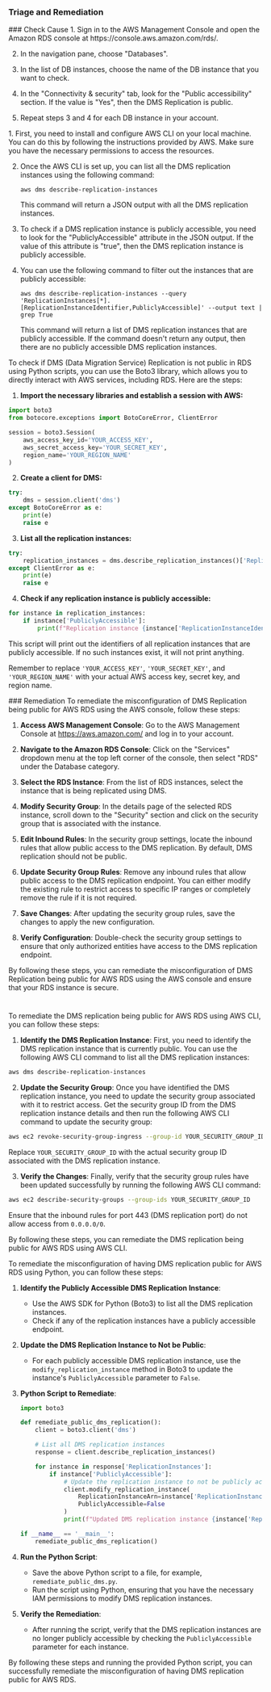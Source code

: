 
### Triage and Remediation
<Tabs>

<Tab title='Cause'>
### Check Cause
<AccordionGroup>
<Accordion title='Using Console' defaultOpen='true'>
1. Sign in to the AWS Management Console and open the Amazon RDS console at https://console.aws.amazon.com/rds/.

2. In the navigation pane, choose "Databases".

3. In the list of DB instances, choose the name of the DB instance that you want to check.

4. In the "Connectivity & security" tab, look for the "Public accessibility" section. If the value is "Yes", then the DMS Replication is public.

5. Repeat steps 3 and 4 for each DB instance in your account.
</Accordion>

<Accordion title='Using CLI'>
1. First, you need to install and configure AWS CLI on your local machine. You can do this by following the instructions provided by AWS. Make sure you have the necessary permissions to access the resources.

2. Once the AWS CLI is set up, you can list all the DMS replication instances using the following command:

   ```
   aws dms describe-replication-instances
   ```

   This command will return a JSON output with all the DMS replication instances.

3. To check if a DMS replication instance is publicly accessible, you need to look for the "PubliclyAccessible" attribute in the JSON output. If the value of this attribute is "true", then the DMS replication instance is publicly accessible.

4. You can use the following command to filter out the instances that are publicly accessible:

   ```
   aws dms describe-replication-instances --query 'ReplicationInstances[*].[ReplicationInstanceIdentifier,PubliclyAccessible]' --output text | grep True
   ```

   This command will return a list of DMS replication instances that are publicly accessible. If the command doesn't return any output, then there are no publicly accessible DMS replication instances.
</Accordion>

<Accordion title='Using Python'>
To check if DMS (Data Migration Service) Replication is not public in RDS using Python scripts, you can use the Boto3 library, which allows you to directly interact with AWS services, including RDS. Here are the steps:

1. **Import the necessary libraries and establish a session with AWS:**

```python
import boto3
from botocore.exceptions import BotoCoreError, ClientError

session = boto3.Session(
    aws_access_key_id='YOUR_ACCESS_KEY',
    aws_secret_access_key='YOUR_SECRET_KEY',
    region_name='YOUR_REGION_NAME'
)
```

2. **Create a client for DMS:**

```python
try:
    dms = session.client('dms')
except BotoCoreError as e:
    print(e)
    raise e
```

3. **List all the replication instances:**

```python
try:
    replication_instances = dms.describe_replication_instances()['ReplicationInstances']
except ClientError as e:
    print(e)
    raise e
```

4. **Check if any replication instance is publicly accessible:**

```python
for instance in replication_instances:
    if instance['PubliclyAccessible']:
        print(f"Replication instance {instance['ReplicationInstanceIdentifier']} is publicly accessible.")
```

This script will print out the identifiers of all replication instances that are publicly accessible. If no such instances exist, it will not print anything. 

Remember to replace `'YOUR_ACCESS_KEY'`, `'YOUR_SECRET_KEY'`, and `'YOUR_REGION_NAME'` with your actual AWS access key, secret key, and region name.
</Accordion>

</AccordionGroup>
</Tab>
<Tab title='Remediation'>
### Remediation

<AccordionGroup>
<Accordion title='Using Console' defaultOpen='true'>
To remediate the misconfiguration of DMS Replication being public for AWS RDS using the AWS console, follow these steps:

1. **Access AWS Management Console**: Go to the AWS Management Console at https://aws.amazon.com/ and log in to your account.

2. **Navigate to the Amazon RDS Console**: Click on the "Services" dropdown menu at the top left corner of the console, then select "RDS" under the Database category.

3. **Select the RDS Instance**: From the list of RDS instances, select the instance that is being replicated using DMS.

4. **Modify Security Group**: In the details page of the selected RDS instance, scroll down to the "Security" section and click on the security group that is associated with the instance.

5. **Edit Inbound Rules**: In the security group settings, locate the inbound rules that allow public access to the DMS replication. By default, DMS replication should not be public.

6. **Update Security Group Rules**: Remove any inbound rules that allow public access to the DMS replication endpoint. You can either modify the existing rule to restrict access to specific IP ranges or completely remove the rule if it is not required.

7. **Save Changes**: After updating the security group rules, save the changes to apply the new configuration.

8. **Verify Configuration**: Double-check the security group settings to ensure that only authorized entities have access to the DMS replication endpoint.

By following these steps, you can remediate the misconfiguration of DMS Replication being public for AWS RDS using the AWS console and ensure that your RDS instance is secure.

#
</Accordion>

<Accordion title='Using CLI'>
To remediate the DMS replication being public for AWS RDS using AWS CLI, you can follow these steps:

1. **Identify the DMS Replication Instance**: First, you need to identify the DMS replication instance that is currently public. You can use the following AWS CLI command to list all the DMS replication instances:

```bash
aws dms describe-replication-instances
```

2. **Update the Security Group**: Once you have identified the DMS replication instance, you need to update the security group associated with it to restrict access. Get the security group ID from the DMS replication instance details and then run the following AWS CLI command to update the security group:

```bash
aws ec2 revoke-security-group-ingress --group-id YOUR_SECURITY_GROUP_ID --protocol tcp --port 443 --cidr 0.0.0.0/0
```

Replace `YOUR_SECURITY_GROUP_ID` with the actual security group ID associated with the DMS replication instance.

3. **Verify the Changes**: Finally, verify that the security group rules have been updated successfully by running the following AWS CLI command:

```bash
aws ec2 describe-security-groups --group-ids YOUR_SECURITY_GROUP_ID
```

Ensure that the inbound rules for port 443 (DMS replication port) do not allow access from `0.0.0.0/0`.

By following these steps, you can remediate the DMS replication being public for AWS RDS using AWS CLI.
</Accordion>

<Accordion title='Using Python'>
To remediate the misconfiguration of having DMS replication public for AWS RDS using Python, you can follow these steps:

1. **Identify the Publicly Accessible DMS Replication Instance**:
   - Use the AWS SDK for Python (Boto3) to list all the DMS replication instances.
   - Check if any of the replication instances have a publicly accessible endpoint.

2. **Update the DMS Replication Instance to Not be Public**:
   - For each publicly accessible DMS replication instance, use the `modify_replication_instance` method in Boto3 to update the instance's `PubliclyAccessible` parameter to `False`.

3. **Python Script to Remediate**:
   ```python
   import boto3

   def remediate_public_dms_replication():
       client = boto3.client('dms')

       # List all DMS replication instances
       response = client.describe_replication_instances()

       for instance in response['ReplicationInstances']:
           if instance['PubliclyAccessible']:
               # Update the replication instance to not be publicly accessible
               client.modify_replication_instance(
                   ReplicationInstanceArn=instance['ReplicationInstanceArn'],
                   PubliclyAccessible=False
               )
               print(f"Updated DMS replication instance {instance['ReplicationInstanceArn']} to not be public.")

   if __name__ == '__main__':
       remediate_public_dms_replication()
   ```

4. **Run the Python Script**:
   - Save the above Python script to a file, for example, `remediate_public_dms.py`.
   - Run the script using Python, ensuring that you have the necessary IAM permissions to modify DMS replication instances.

5. **Verify the Remediation**:
   - After running the script, verify that the DMS replication instances are no longer publicly accessible by checking the `PubliclyAccessible` parameter for each instance.

By following these steps and running the provided Python script, you can successfully remediate the misconfiguration of having DMS replication public for AWS RDS.
</Accordion>

</AccordionGroup>
</Tab>
</Tabs>
